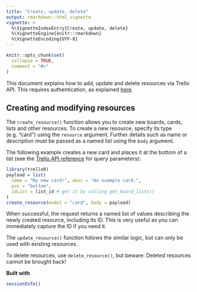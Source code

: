 ```yaml
---
title: "Create, update, delete"
output: rmarkdown::html_vignette
vignette: >
  %\VignetteIndexEntry{Create, update, delete}
  %\VignetteEngine{knitr::rmarkdown}
  %\VignetteEncoding{UTF-8}
---
```


```r
knitr::opts_chunk$set(
  collapse = TRUE,
  comment = "#>"
)
```

This document explains how to add, update and delete resources via Trello API.
This requires authentication, as explained [here](../articles/auth-access.html).

Creating and modifying resources
--------------------------------

The `create_resource()` function allows you to create new boards, cards, lists
and other resources. To create a new resource, specify its type (e.g. "card")
using the `resource` argument. Further details such as name or description must
be passed as a named list using the `body` argument.

The following example creates a new card and places it at the bottom of a list
(see the [Trello API reference](https://developers.trello.com/reference)
for query parameters):

```r
library(trelloR)
payload = list(
  name = "My new card!", desc = "An example card.", 
  pos = "bottom",
  idList = list_id # get it by calling get_board_lists()
)
create_resource(model = "card", body = payload)
```
When successful, the request returns a named list of values describing the newly
created resource, including its ID. This is very useful as you can immediately
capture the ID if you need it.

The `update_resource()` function follows the similar logic, but can only be used
with existing resources.

To delete resources, use `delete_resource()`, but beware: Deleted resources
cannot be brought back!

__Built with__

```r
sessionInfo()
```
